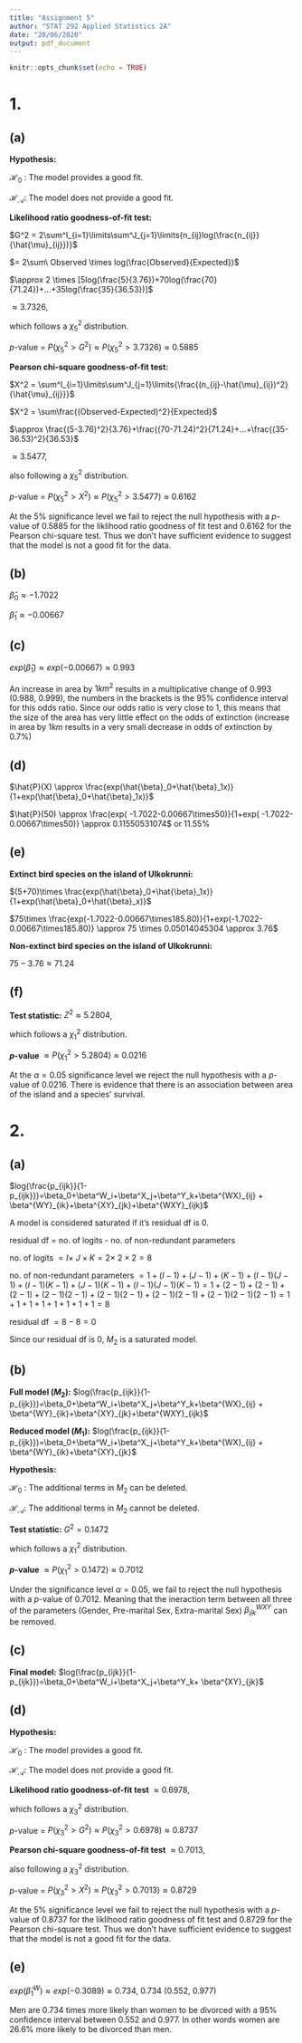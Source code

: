 ---
title: "Assignment 5"
author: "STAT 292 Applied Statistics 2A"
date: "20/06/2020"
output: pdf_document
---

```{r setup, include=FALSE}
knitr::opts_chunk$set(echo = TRUE)
```

# 1.

## (a)

**Hypothesis:**

$\mathcal{H}_0\ \mathcal{:}$ The model provides a good fit.

$\mathcal{H_A:}$ The model does not provide a good fit.

**Likelihood ratio goodness-of-fit test:**

$G^2 = 2\sum^I_{i=1}\limits\sum^J_{j=1}\limits{n_{ij}log(\frac{n_{ij}}{\hat{\mu}_{ij}})}$

$= 2\sum\ Observed \times log(\frac{Observed}{Expected})$

$\approx 2 \times [5log(\frac{5}{3.76})+70log(\frac{70}{71.24})+...+35log(\frac{35}{36.53})]$

$\approx 3.7326$,

which follows a $\chi_5^2$ distribution.

$p$-value = $P(\chi_5^2>G^2) \approx P(\chi_5^2>3.7326) \approx 0.5885$

**Pearson chi-square goodness-of-fit test:**

$X^2 = \sum^I_{i=1}\limits\sum^J_{j=1}\limits{\frac{(n_{ij}-\hat{\mu}_{ij})^2}{\hat{\mu}_{ij}}}$

$X^2 = \sum\frac{(Observed-Expected)^2}{Expected}$

$\approx \frac{(5-3.76)^2}{3.76}+\frac{(70-71.24)^2}{71.24}+...+\frac{(35-36.53)^2}{36.53}$

$\approx 3.5477$,

also following a $\chi_5^2$ distribution.

$p$-value = $P(\chi_5^2>X^2) \approx P(\chi_5^2>3.5477) \approx 0.6162$

At the $5\%$ significance level we fail to reject the null hypothesis with a $p$-value of $0.5885$ for the liklihood ratio goodness of fit test and $0.6162$ for the Pearson chi-square test. Thus we don't have sufficient evidence to suggest that the model is not a good fit for the data.

## (b)

$\hat{\beta}_0 \approx -1.7022$

$\hat{\beta}_1 \approx -0.00667$

## (c)

$exp(\hat{\beta}_1) \approx exp(-0.00667) \approx 0.993$

An increase in area by $1km^2$ results in a multiplicative change of $0.993$ ($0.988$, $0.999$), the numbers in the brackets is the $95\%$ confidence interval for this odds ratio. Since our odds ratio is very close to 1, this means that the size of the area has very little effect on the odds of extinction (increase in area by $1km$ results in a very small decrease in odds of extinction by $0.7\%$)

## (d)

$\hat{P}(X) \approx \frac{exp(\hat{\beta}_0+\hat{\beta}_1x)}{1+exp(\hat{\beta}_0+\hat{\beta}_1x)}$

$\hat{P}(50) \approx \frac{exp( -1.7022-0.00667\times50)}{1+exp( -1.7022-0.00667\times50)} \approx 0.11550531074$ or $11.55\%$

## (e)

**Extinct bird species on the island of Ulkokrunni:**

$(5+70)\times \frac{exp(\hat{\beta}_0+\hat{\beta}_1x)}{1+exp(\hat{\beta}_0+\hat{\beta}_x)}$

$75\times \frac{exp(-1.7022-0.00667\times185.80)}{1+exp(-1.7022-0.00667\times185.80)} \approx 75 \times 0.05014045304 \approx 3.76$

**Non-extinct bird species on the island of Ulkokrunni:**

$75-3.76 \approx 71.24$

## (f)

**Test statistic:** $Z^2 \approx 5.2804$,

which follows a $\chi^2_1$ distribution.

**$p$-value** $\approx P(\chi^2_1>5.2804) \approx 0.0216$

At the $\alpha=0.05$ significance level we reject the null hypothesis with a $p$-value of $0.0216$. There is evidence that there is an association between area of the island and a species' survival. 

# 2.

## (a)

$log(\frac{p_{ijk}}{1-p_{ijk}})=\beta_0+\beta^W_i+\beta^X_j+\beta^Y_k+\beta^{WX}_{ij} + \beta^{WY}_{ik}+\beta^{XY}_{jk}+\beta^{WXY}_{ijk}$

A model is considered saturated if it's residual df is 0.

residual df = no. of logits - no. of non-redundant parameters

no. of logits $= I\times\ J \times K = 2\times\ 2 \times 2 = 8$

no. of non-redundant parameters $=1+(I-1)+(J-1)+(K-1)+(I-1)(J-1)+(I-1)(K-1)+(J-1)(K-1)+(I-1)(J-1)(K-1) = 1+(2-1)+(2-1)+(2-1)+(2-1)(2-1)+(2-1)(2-1)+(2-1)(2-1)+(2-1)(2-1)(2-1) = 1+1+1+1+1+1+1+1 = 8$

residual df $= 8-8=0$ 

Since our residual df is $0$, $M_2$ is a saturated model.

## (b)

**Full model ($M_2$):** $log(\frac{p_{ijk}}{1-p_{ijk}})=\beta_0+\beta^W_i+\beta^X_j+\beta^Y_k+\beta^{WX}_{ij} + \beta^{WY}_{ik}+\beta^{XY}_{jk}+\beta^{WXY}_{ijk}$

**Reduced model ($M_1$):** $log(\frac{p_{ijk}}{1-p_{ijk}})=\beta_0+\beta^W_i+\beta^X_j+\beta^Y_k+\beta^{WX}_{ij} + \beta^{WY}_{ik}+\beta^{XY}_{jk}$

**Hypothesis:**

$\mathcal{H}_0\ \mathcal{:}$ The additional terms in $M_2$ can be deleted.

$\mathcal{H_A:}$ The additional terms in $M_2$ cannot be deleted.

**Test statistic:** $G^2=0.1472$

which follows a $\chi_1^2$ distribution.

**$p$-value** $\approx P(\chi_1^2>0.1472) \approx 0.7012$

Under the significance level $\alpha=0.05$, we fail to reject the null hypothesis with a $p$-value of $0.7012$. Meaning that the ineraction term between all three of the parameters (Gender, Pre-marital Sex, Extra-marital Sex) $\beta^{WXY}_{ijk}$ can be removed.

## (c)

**Final model:** $log(\frac{p_{ijk}}{1-p_{ijk}})=\beta_0+\beta^W_i+\beta^X_j+\beta^Y_k+ \beta^{XY}_{jk}$

## (d)

**Hypothesis:**

$\mathcal{H}_0\ \mathcal{:}$ The model provides a good fit.

$\mathcal{H_A:}$ The model does not provide a good fit.

**Likelihood ratio goodness-of-fit test** $\approx 0.6978$,

which follows a $\chi_3^2$ distribution.

$p$-value = $P(\chi_3^2>G^2) \approx P(\chi_3^2>0.6978) \approx 0.8737$

**Pearson chi-square goodness-of-fit test** $\approx 0.7013$,

also following a $\chi_3^2$ distribution.

$p$-value = $P(\chi_3^2>X^2) \approx P(\chi_3^2>0.7013) \approx 0.8729$

At the $5\%$ significance level we fail to reject the null hypothesis with a $p$-value of $0.8737$ for the liklihood ratio goodness of fit test and $0.8729$ for the Pearson chi-square test. Thus we don't have sufficient evidence to suggest that the model is not a good fit for the data.

## (e)

$exp(\hat{\beta}^W_1) \approx exp(-0.3089) \approx 0.734$, $0.734$ ($0.552$, $0.977$)

Men are $0.734$ times more likely than women to be divorced with a $95\%$ confidence interval between $0.552$ and $0.977$. In other words women are $26.6\%$ more likely to be divorced than men.





























